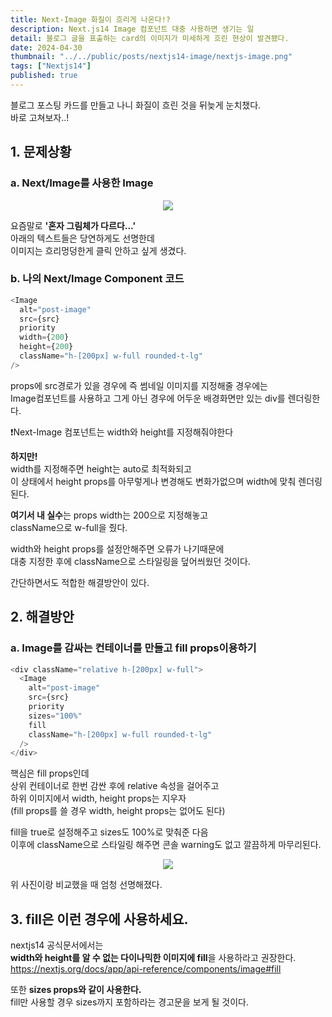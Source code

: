 ```yaml
---
title: Next-Image 화질이 흐리게 나온다!?
description: Next.js14 Image 컴포넌트 대충 사용하면 생기는 일
detail: 블로그 글을 표출하는 card의 이미지가 미세하게 흐린 현상이 발견됐다.
date: 2024-04-30
thumbnail: "../../public/posts/nextjs14-image/nextjs-image.png"
tags: ["Nextjs14"]
published: true
---
```


블로그 포스팅 카드를 만들고 나니 화질이 흐린 것을 뒤늦게
눈치챘다. <br /> 바로 고쳐보자..!

## 1. 문제상황

### a. Next/Image를 사용한 Image

<center>
  <img src="../../public/posts/nextjs14-image/bad-quality-image.png" />
</center>

요즘말로 **'혼자 그림체가 다르다...'**  
아래의 텍스트들은 당연하게도 선명한데  
이미지는 흐리멍덩한게 클릭 안하고 싶게 생겼다.

### b. 나의 Next/Image Component 코드

```js
<Image
  alt="post-image"
  src={src}
  priority
  width={200}
  height={200}
  className="h-[200px] w-full rounded-t-lg"
/>
```

props에 src경로가 있을 경우에 즉 썸네일 이미지를 지정해줄 경우에는  
Image컴포넌트를 사용하고
그게 아닌 경우에 어두운 배경화면만 있는 div를 렌더링한다.

<Callout type="danger">
  ❗️Next-Image 컴포넌트는 width와 height를
  지정해줘야한다
</Callout>

**하지만!**  
width를 지정해주면 height는 auto로 최적화되고  
이 상태에서 height props를 아무렇게나 변경해도 변화가없으며 width에 맞춰 렌더링된다.

**여기서 내 실수**는 props width는 200으로 지정해놓고  
className으로 w-full을 줬다.

width와 height props를 설정안해주면 오류가 나기때문에  
대충 지정한 후에 className으로 스타일링을 덮어씌웠던 것이다.

간단하면서도 적합한 해결방안이 있다.

## 2. 해결방안

### a. Image를 감싸는 컨테이너를 만들고 fill props이용하기

```js
<div className="relative h-[200px] w-full">
  <Image
    alt="post-image"
    src={src}
    priority
    sizes="100%"
    fill
    className="h-[200px] w-full rounded-t-lg"
  />
</div>
```

핵심은 fill props인데  
상위 컨테이너로 한번 감싼 후에 relative 속성을 걸어주고  
하위 이미지에서 width, height props는 지우자  
(fill props를 쓸 경우 width, height props는 없어도 된다)

fill을 true로 설정해주고 sizes도 100%로 맞춰준 다음  
이후에 className으로 스타일링 해주면 콘솔 warning도 없고 깔끔하게 마무리된다.

<center>
  <img src="../../public/posts/nextjs14-image/good-quality-image.png" />
</center>

위 사진이랑 비교했을 때 엄청 선명해졌다.

## 3. fill은 이런 경우에 사용하세요.

nextjs14 공식문서에서는  
**width와 height를 알 수 없는 다이나믹한 이미지에 fill**을 사용하라고 권장한다.  
https://nextjs.org/docs/app/api-reference/components/image#fill

또한 **sizes props와 같이 사용한다.**  
fill만 사용할 경우 sizes까지 포함하라는 경고문을 보게 될 것이다.
